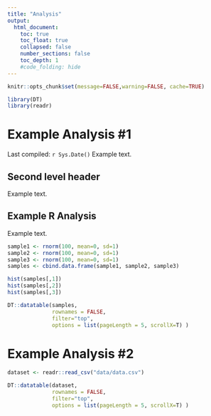```yaml
---
title: "Analysis"
output:
  html_document:
    toc: true
    toc_float: true
    collapsed: false
    number_sections: false
    toc_depth: 1
    #code_folding: hide
---
```


```r
knitr::opts_chunk$set(message=FALSE,warning=FALSE, cache=TRUE)
```

```r
library(DT)
library(readr)
```



# Example Analysis #1

Last compiled: `r Sys.Date()` Example text.

## Second level header

Example text.

## Example R Analysis

Example text.
```r
sample1 <- rnorm(100, mean=0, sd=1)
sample2 <- rnorm(100, mean=0, sd=1)
sample3 <- rnorm(100, mean=0, sd=1)
samples <- cbind.data.frame(sample1, sample2, sample3)

hist(samples[,1])
hist(samples[,2])
hist(samples[,3])

```

```r
DT::datatable(samples, 
              rownames = FALSE, 
              filter="top", 
              options = list(pageLength = 5, scrollX=T) )
```


# Example Analysis #2

```r
dataset <- readr::read_csv("data/data.csv")
```


```r
DT::datatable(dataset, 
              rownames = FALSE, 
              filter="top", 
              options = list(pageLength = 5, scrollX=T) )
```
